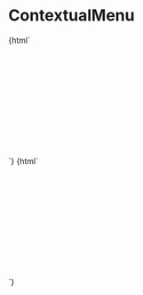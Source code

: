 
<Meta title="ContextualMenu" component="contextual-menu" />

# ContextualMenu

<Preview>
  <Story name="ContextualMenu with icons">
    {html` <div
      style="height: 200px; display: flex; align-items: center; justify-content: center"
    >
      <contextual-menu
        id="contextual-menu-1"
        elements='[{"icon": "share", "text": "Element 1"}, {"icon": "delete", "text": "Elemento 2"}]'
      >
      </contextual-menu>
    </div>`}
  </Story>
</Preview>

<Preview>
  <Story name="ContextualMenu without icons">
    {html` <div
      style="height: 200px; display: flex; align-items: center; justify-content: center"
    >
      <contextual-menu
        id="contextual-menu-2"
        elements='[{ "text": "Element 1"}, { "text": "Elemento 2"}, { "text": "Elemento 3"}]'
      >
      </contextual-menu>
    </div>`}
  </Story>
</Preview>

<Props of="contextual-menu" />
